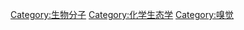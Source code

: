 {{Catmore}}
{{Commonscat|Pheromones}}

[[Category:生物分子|Category:生物分子]]
[[Category:化学生态学|Category:化学生态学]]
[[Category:嗅觉|Category:嗅觉]]